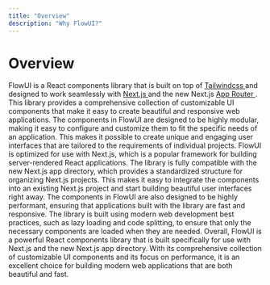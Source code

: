 ```yaml
---
title: "Overview"
description: "Why FlowUI?"
---
```


# Overview

<Column gap={6}>
  <Text>
    <Text as="span" color="primary">
      FlowUI
    </Text>
    is a React components library that is built on top of
    <a href="https://tailwindcss.com" target="_blank">
      <Text as="span" color="primary">
        Tailwindcss
      </Text>
    </a>
    and designed to work seamlessly with
    <a href="https://nextjs.org" target="_blank">
      <Text as="span" color="primary">
        Next.js
      </Text>
    </a>
    and the new Next.js
    <a href="https://nextjs.org/docs/app" target="_blank">
      <Text as="span" color="primary">
        App Router
      </Text>
    </a>
    . This library provides a comprehensive collection of customizable UI
    components that make it easy to create beautiful and responsive web
    applications.
  </Text>
  <Text>
    The components in FlowUI are designed to be highly modular, making it
    easy to configure and customize them to fit the specific needs of an
    application. This makes it possible to create unique and engaging user
    interfaces that are tailored to the requirements of individual projects.
  </Text>
  <Text>
    FlowUI is optimized for use with Next.js, which is a popular framework
    for building server-rendered React applications. The library is fully
    compatible with the new Next.js app directory, which provides a
    standardized structure for organizing Next.js projects. This makes it
    easy to integrate the components into an existing Next.js project and
    start building beautiful user interfaces right away.
  </Text>
  <Text>
    The components in FlowUI are also designed to be highly performant,
    ensuring that applications built with the library are fast and
    responsive. The library is built using modern web development best
    practices, such as lazy loading and code splitting, to ensure that only
    the necessary components are loaded when they are needed.
  </Text>
  <Text>
    Overall, FlowUI is a powerful React components library that is built
    specifically for use with Next.js and the new Next.js app directory.
    With its comprehensive collection of customizable UI components and its
    focus on performance, it is an excellent choice for building modern web
    applications that are both beautiful and fast.
  </Text>
</Column>
